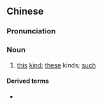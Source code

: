 {{also|此类}}
==Chinese==
{{zh-forms|s=此类}}

===Pronunciation===
{{zh-pron
|m=cǐlèi
|c=ci2 leoi6
|cat=n
}}

===Noun===
{{zh-noun}}

# [[this]] [[kind]]; [[these]] kinds; [[such]]

====Derived terms====
* {{zh-l|諸如此類}}